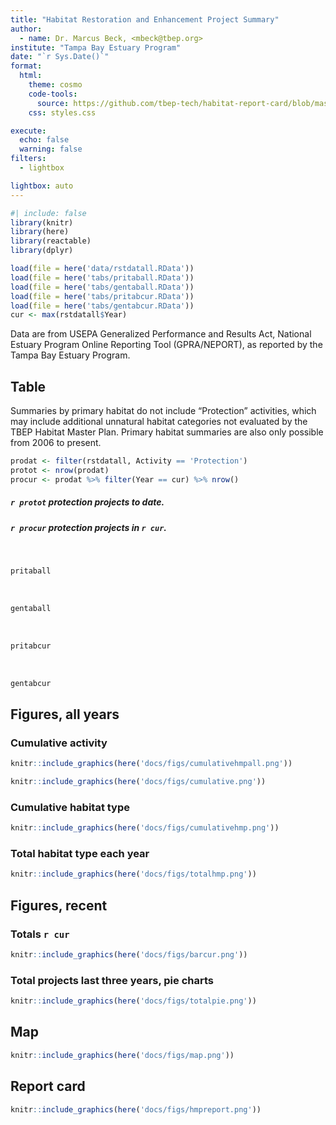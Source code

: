 ```yaml
---
title: "Habitat Restoration and Enhancement Project Summary"
author: 
  - name: Dr. Marcus Beck, <mbeck@tbep.org>
institute: "Tampa Bay Estuary Program"
date: "`r Sys.Date()`"
format:
  html:
    theme: cosmo
    code-tools: 
      source: https://github.com/tbep-tech/habitat-report-card/blob/master/docs/summaries.qmd
    css: styles.css

execute:
  echo: false
  warning: false
filters:
  - lightbox

lightbox: auto
---
```


```r
#| include: false
library(knitr)
library(here)
library(reactable)
library(dplyr)

load(file = here('data/rstdatall.RData'))
load(file = here('tabs/pritaball.RData'))
load(file = here('tabs/gentaball.RData'))
load(file = here('tabs/pritabcur.RData'))
load(file = here('tabs/gentabcur.RData'))
cur <- max(rstdatall$Year)
```

Data are from USEPA Generalized Performance and Results Act, National Estuary Program Online Reporting Tool (GPRA/NEPORT), as reported by the Tampa Bay Estuary Program.

::: panel-tabset
## Table

::: {.callout-note collapse="true"}
Summaries by primary habitat do not include "Protection" activities, which may include additional unnatural habitat categories not evaluated by the TBEP Habitat Master Plan.  Primary habitat summaries are also only possible from 2006 to present.
:::

```r
prodat <- filter(rstdatall, Activity == 'Protection')
protot <- nrow(prodat)
procur <- prodat %>% filter(Year == cur) %>% nrow()
```

##### **`r protot` protection projects** to date.

##### **`r procur` protection projects** in `r cur`.

<br>

```r
pritaball
```

<br>

```r
gentaball
```

<br>

```r
pritabcur
```

<br>

```r
gentabcur
```

## Figures, all years

### Cumulative activity

```r
knitr::include_graphics(here('docs/figs/cumulativehmpall.png'))
```

```r
knitr::include_graphics(here('docs/figs/cumulative.png'))
```

### Cumulative habitat type

```r
knitr::include_graphics(here('docs/figs/cumulativehmp.png'))
```

### Total habitat type each year

```r
knitr::include_graphics(here('docs/figs/totalhmp.png'))
```

## Figures, recent

### Totals `r cur`

```r
knitr::include_graphics(here('docs/figs/barcur.png'))
```

### Total projects last three years, pie charts

```r
knitr::include_graphics(here('docs/figs/totalpie.png'))
```

## Map

```r
knitr::include_graphics(here('docs/figs/map.png'))
```

## Report card

```r
knitr::include_graphics(here('docs/figs/hmpreport.png'))
```

:::
